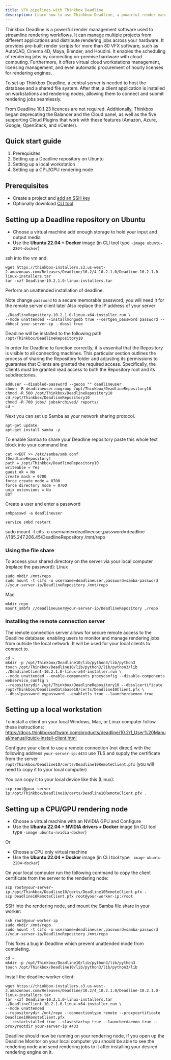 ```yaml
---
title: VFX pipelines with Thinkbox Deadline
description: Learn how to use Thinkbox Deadline, a powerful render management software used to streamline rendering workflows, with CUDO Compute.
---
```


Thinkbox Deadline is a powerful render management software used to streamline rendering workflows. It can manage multiple
projects from different applications and distribute rendering jobs across your hardware. It provides pre-built render
scripts for more than 80 VFX software, such as AutoCAD, Cinema 4D, Maya, Blender,
and Houdini. It enables the scheduling of rendering jobs by connecting on-premise hardware with cloud
computing. Furthermore, it offers virtual cloud workstations management, licensing management,
and even automatic procurement of hourly licenses for rendering engines.

To set up Thinkbox Deadline, a central server is needed to host the database and a shared file system. After that, a
client application is installed on workstations and rendering nodes, allowing them to connect and submit rendering jobs seamlessly.

From Deadline 10.1.23 licences are not required. Additionally, Thinkbox began deprecating the Balancer and the Cloud panel,
as well as the five supporting Cloud Plugins that work with these features
(Amazon, Azure, Google, OpenStack, and vCenter).

## Quick start guide
1. Prerequisites
1. Setting up a Deadline repository on Ubuntu
1. Setting up a local workstation
1. Setting up a CPU/GPU rendering node

## Prerequisites

- Create a project and [add an SSH key](/docs/tutorials/how-to-generate-ssh-keys)
- Optionally download [CLI tool](/docs/cli-tool)

## Setting up a Deadline repository on Ubuntu
- Choose a virtual machine add enough storage to hold your input and output media
- Use the **Ubuntu 22.04 + Docker** image (in CLI tool type `-image ubuntu-2204-docker`)

ssh into the vm and:

```
wget https://thinkbox-installers.s3.us-west-2.amazonaws.com/Releases/Deadline/10.2/4_10.2.1.0/Deadline-10.2.1.0-linux-installers.tar
tar -xzf Deadline-10.2.1.0-linux-installers.tar
```

Perform an unattended installation of deadline:

Note change ``password`` to a secure memorable password, you will need it for the remote server client later
Also replace the IP address of your server
```
./DeadlineRepository-10.2.1.0-linux-x64-installer.run \
--mode unattended --installmongodb true --certgen_password password --dbhost your-server-ip --dbssl true
```

Deadline will be installed to the following path ``/opt/Thinkbox/DeadlineRepository10``

In order for Deadline to function correctly, it is essential that the Repository is visible to all connecting machines.
This particular section outlines the process of sharing the Repository folder and adjusting its permissions to
guarantee that Clients are granted the required access. Specifically, the Clients must be granted read access
to both the Repository root and its subdirectories.

```
adduser --disabled-password --gecos "" deadlineuser
chown -R deadlineuser:nogroup /opt/Thinkbox/DeadlineRepository10
chmod -R 500 /opt/Thinkbox/DeadlineRepository10
cd /opt/Thinkbox/DeadlineRepository10
chmod -R 700 jobs/ jobsArchived/ reports/
cd ~
```

Next you can set up Samba as your network sharing protocol.

```
apt-get update
apt-get install samba -y
```

To enable Samba to share your Deadline repository paste this whole text block into your command line:
```
cat <<EOT >> /etc/samba/smb.conf
[DeadlineRepository]
path = /opt/Thinkbox/DeadlineRepository10
writeable = Yes
guest ok = No
create mask = 0700
force create mode = 0700
force directory mode = 0700
unix extensions = No
EOT
```

Create a user and enter a password

```
smbpasswd -a deadlineuser
```

```
service smbd restart
```

sudo mount -t cifs -o username=deadlineuser,password=deadline //185.247.206.45/DeadlineRepository /mnt/repo

### Using the file share
To access your shared directory on the server via your local computer (replace the password):
Linux
```
sudo mkdir /mnt/repo
sudo mount -t cifs -o username=deadlineuser,password=samba-password //your-server-ip/DeadlineRepository /mnt/repo
```
Mac
```
mkdir repo
mount_smbfs //deadlineuser@your-server-ip/DeadlineRepository ./repo
```

### Installing the remote connection server

The remote connection server allows for secure remote access to the Deadline database, enabling users to monitor and
manage rendering jobs from outside the local network. It will be used for your local clients to connect to.

```
cd ~
mkdir -p /opt/Thinkbox/Deadline10/lib/python3/lib/python3
touch /opt/Thinkbox/Deadline10/lib/python3/lib/python3/lib
./DeadlineClient-10.2.1.0-linux-x64-installer.run \
--mode unattended --enable-components proxyconfig --disable-components webservice_config \
--repositorydir /opt/Thinkbox/DeadlineRepository10 --dbsslcertificate /opt/Thinkbox/DeadlineDatabase10/certs/Deadline10Client.pfx \
--dbsslpassword mypassword --enabletls true --launcherdaemon true
```

## Setting up a local workstation
To install a client on your local Windows, Mac, or Linux computer follow these instructions:
https://docs.thinkboxsoftware.com/products/deadline/10.2/1_User%20Manual/manual/quick-install-client.html

Configure your client to use a remote connection (not direct) with the following address ``your-server-ip:4433`` use TLS
and supply the certificate from the server  ``/opt/Thinkbox/Deadline10/certs/Deadline10RemoteClient.pfx``
(you will need to copy it to your local computer)

You can copy it to your local device like this (Linux):
```
scp root@your-server-ip:/opt/Thinkbox/Deadline10/certs/Deadline10RemoteClient.pfx .
```

## Setting up a CPU/GPU rendering node

- Choose a virtual machine with an NVIDIA GPU and Configure
- Use the **Ubuntu 22.04 + NVIDIA drivers + Docker** image (in CLI tool type `-image ubuntu-nvidia-docker`)

Or

- Choose a CPU only virtual machine
- Use the **Ubuntu 22.04 + Docker** image (in CLI tool type `-image ubuntu-2204-docker`)

On your local computer run the following command to copy the client certificate from the server to the rendering node:
```
scp root@your-server-ip:/opt/Thinkbox/Deadline10/certs/Deadline10RemoteClient.pfx .
scp Deadline10RemoteClient.pfx root@your-worker-ip:/root
```

SSH into the rendering node, and mount the Samba file share in your worker:
```
ssh root@your-worker-ip
sudo mkdir /mnt/repo
sudo mount -t cifs -o username=deadlineuser,password=samba-password //your-server-ip/DeadlineRepository /mnt/repo
```

This fixes a bug in Deadline which prevent unattended mode from completing.
```
cd ~
mkdir -p /opt/Thinkbox/Deadline10/lib/python3/lib/python3
touch /opt/Thinkbox/Deadline10/lib/python3/lib/python3/lib
```

Install the deadline worker client:
```
wget https://thinkbox-installers.s3.us-west-2.amazonaws.com/Releases/Deadline/10.2/4_10.2.1.0/Deadline-10.2.1.0-linux-installers.tar
tar -xzf Deadline-10.2.1.0-linux-installers.tar
./DeadlineClient-10.2.1.0-linux-x64-installer.run \
--mode unattended
--repositorydir /mnt/repo --connectiontype remote --proxycertificate Deadline10RemoteClient.pfx
-- restartstalled true --slavestartup true --launcherdaemon true --proxyrootdir your-server-ip:4433
```

Deadline should now be running on your rendering node, if you open up the Deadline Monitor on your local computer you
should be able to see the rendering node and send rendering jobs to it after
installing your desired rendering engine on it.

